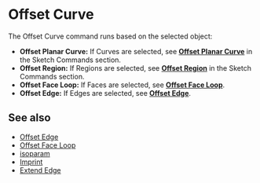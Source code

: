 
# Offset Curve

<Reference shortcut="O" command="Offset Curve" button="In Suggested Commands Menu"  buttonIcon="button-offset-curve"/>

The Offset Curve command runs based on the selected object:
   - **Offset Planar Curve:** If Curves are selected, see [**Offset Planar Curve**](/sketch/offset-planar-curve) in the Sketch Commands section.
   - **Offset Region:** If Regions are selected, see [**Offset Region**](/sketch/offset-region) in the Sketch Commands section.
   - **Offset Face Loop:** If Faces are selected, see [**Offset Face Loop**](offset-face-loop).
   - **Offset Edge:** If Edges are selected, see [**Offset Edge**](offset-edge).

## See also
- [Offset Edge](offset-edge)
- [Offset Face Loop](offset-face-loop)
- [isoparam](isoparam)
- [Imprint](imprint)
- [Extend Edge](extend-edge)